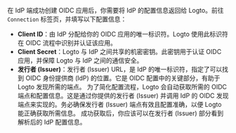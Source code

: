在 IdP 端成功创建 OIDC 应用后，你需要将 IdP 的配置信息返回给 Logto。前往 `Connection` 标签页，并填写以下配置信息：

- **Client ID**：由 IdP 分配给你的 OIDC 应用的唯一标识符。Logto 使用此标识符在 OIDC 流程中识别并认证该应用。
- **Client Secret**：Logto 与 IdP 之间共享的机密密钥。此密钥用于认证 OIDC 应用，并保障 Logto 与 IdP 之间的通信安全。
- **发行者 (Issuer)**：发行者 (Issuer) URL，是 IdP 的唯一标识符，指定了可以找到 OIDC 身份提供商 (IdP) 的位置。它是 OIDC 配置中的关键部分，有助于 Logto 发现所需的端点。
  为了简化配置流程，Logto 会自动获取所需的 OIDC 端点和配置信息。这是通过你提供的发行者 (Issuer) 并调用 IdP 的 OIDC 发现端点来实现的。务必确保发行者 (Issuer) 端点有效且配置准确，以便 Logto 能正确获取所需信息。
  成功获取后，你应该可以在发行者 (Issuer) 部分看到解析后的 IdP 配置信息。

